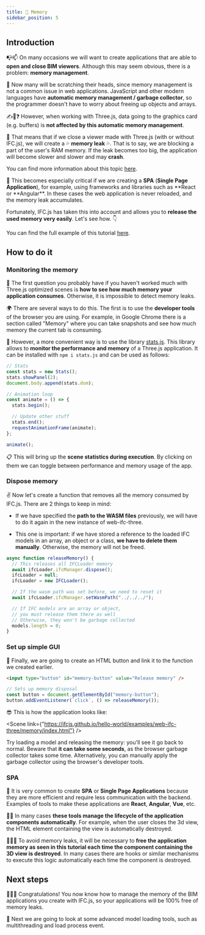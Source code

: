 ```yaml
---
title: 🧠 Memory
sidebar_position: 5
---
```



## Introduction

📭📫
On many occasions we will want to create applications that are able to **open and close BIM viewers**. Although this may seem obvious, there is a problem: **memory management**.

🤔
Now many will be scratching their heads, since memory management is not a common issue in web applications. JavaScript and other modern languages have **automatic memory management / garbage collector**, so the programmer doesn't have to worry about freeing up objects and arrays.

✍🤖❓
However, when working with Three.js, data going to the graphics card (e.g. buffers) is **not affected by this automatic memory management**.

🤕
That means that if we close a viewer made with Three.js (with or without IFC.js), we will create a 💦 **memory leak** 💦. That is to say, we are blocking a part of the user's RAM memory. If the leak becomes too big, the application will become slower and slower and may **crash**.

<IfcAlert>
  You can find more information about this topic <a href="https://threejs.org/docs/#manual/en/introduction/How-to-dispose-of-objects">here</a>.
</IfcAlert>

🚀
This becomes especially critical if we are creating a **SPA** (**Single Page Application**), for example, using frameworks and libraries such as **React or **Angular\*\*. In these cases the web application is never reloaded, and the memory leak accumulates.

Fortunately, IFC.js has taken this into account and allows you to **release the used memory very easily**. Let's see how. 👇

<IfcCard>
  You can find the full example of this tutorial <a href="https://github.com/IFCjs/hello-world/tree/main/examples/web-ifc-three/memory">here</a>.
</IfcCard>

## How to do it

### Monitoring the memory

👀
The first question you probably have if you haven't worked much with Three.js optimized scenes is **how to see how much memory your application consumes**. Otherwise, it is impossible to detect memory leaks.

🌍
There are several ways to do this. The first is to use the **developer tools** of the browser you are using. For example, in Google Chrome there is a section called "Memory" where you can take snapshots and see how much memory the current tab is consuming.

🤖
However, a more convenient way is to use the library [stats.js](https://github.com/mrdoob/stats.js/). This library allows to **monitor the performance and memory** of a Three.js application. It can be installed with `npm i stats.js` and can be used as follows:

```js
// Stats
const stats = new Stats();
stats.showPanel(2);
document.body.append(stats.dom);

// Animation loop
const animate = () => {
  stats.begin();

  // Update other stuff
  stats.end();
  requestAnimationFrame(animate);
};

animate();
```

📋
This will bring up the **scene statistics during execution**. By clicking on them we can toggle between performance and memory usage of the app.

### Dispose memory

✌
Now let's create a function that removes all the memory consumed by IFC.js. There are 2 things to keep in mind:

- If we have specified the **path to the WASM files** previously, we will have to do it again in the new instance of web-ifc-three.

- This one is important: if we have stored a reference to the loaded IFC models in an array, an object or a class, **we have to delete them manually**. Otherwise, the memory will not be freed.

```js
async function releaseMemory() {
  // This releases all IFCLoader memory
  await ifcLoader.ifcManager.dispose();
  ifcLoader = null;
  ifcLoader = new IFCLoader();

  // If the wasm path was set before, we need to reset it
  await ifcLoader.ifcManager.setWasmPath("../../../");

  // If IFC models are an array or object,
  // you must release them there as well
  // Otherwise, they won't be garbage collected
  models.length = 0;
}
```

### Set up simple GUI

💅
Finally, we are going to create an HTML button and link it to the function we created earlier.

```html
<input type="button" id="memory-button" value="Release memory" />
```

```js
// Sets up memory disposal
const button = document.getElementById("memory-button");
button.addEventListener(`click`, () => releaseMemory());
```

😎 This is how the application looks like:

<Scene link={"https://ifcjs.github.io/hello-world/examples/web-ifc-three/memory/index.html"} />

Try loading a model and releasing the memory: you'll see it go back to normal. Beware that **it can take some seconds**, as the browser garbage collector takes some time. Alternatively, you can manually apply the garbage collector using the browser's developer tools.

### SPA

🌈
It is very common to create **SPA** or **Single Page Applications** because they are more efficient and require less communication with the backend. Examples of tools to make these applications are **React**, **Angular**, **Vue**, etc.

👶👴
In many cases **these tools manage the lifecycle of the application components automatically**. For example, when the user closes the 3d view, the HTML element containing the view is automatically destroyed.

🚧🚧🚧
To avoid memory leaks, it will be necessary to **free the application memory as seen in this tutorial each time the component containing the 3D view is destroyed**. In many cases there are hooks or similar mechanisms to execute this logic automatically each time the component is destroyed.

## Next steps

🎉🎉🎉
Congratulations! You now know how to manage the memory of the BIM applications you create with IFC.js, so your applications will be 100% free of memory leaks.

💪
Next we are going to look at some advanced model loading tools, such as multithreading and load process event.
